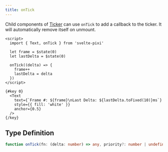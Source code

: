 ```yaml
---
title: onTick
---
```


Child components of [Ticker](/docs/components/ticker) can use `onTick` to add a callback to the ticker. 
It will automatically remove itself on unmount.

```svelte live
<script>
  import { Text, onTick } from 'svelte-pixi'

  let frame = $state(0)
  let lastDelta = $state(0)

  onTick((delta) => {
    frame++
    lastDelta = delta
  })
</script>

{#key 0}
  <Text 
    text={`Frame #: ${frame}\nLast Delta: ${lastDelta.toFixed(10)}ms`} 
    style={{ fill: 'white' }} 
    anchor={0.5} 
  />
{/key}
```

## Type Definition

```ts
function onTick(fn: (delta: number) => any, priority?: number | undefined): void
```
